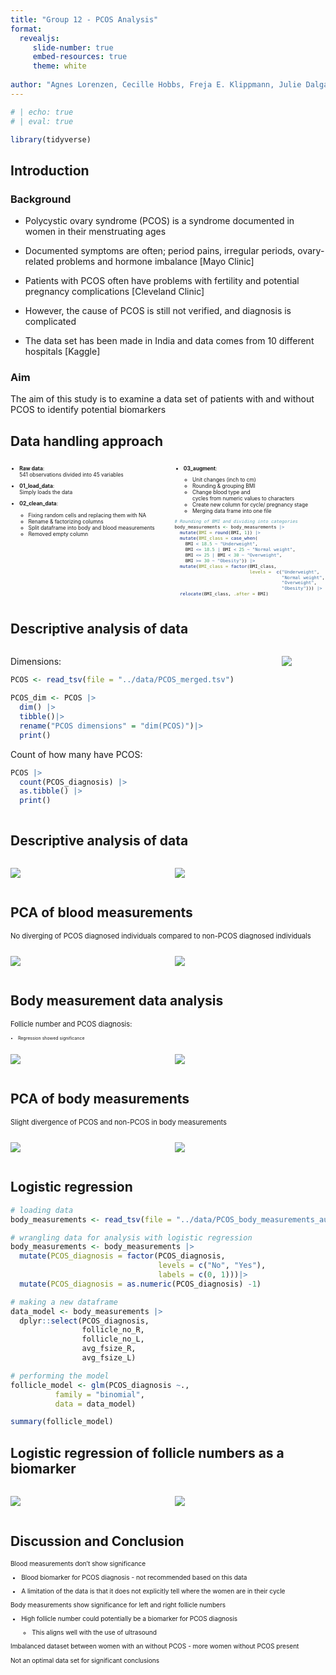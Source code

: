 ```yaml
---
title: "Group 12 - PCOS Analysis"
format:
  revealjs:
     slide-number: true
     embed-resources: true
     theme: white
      
author: "Agnes Lorenzen, Cecille Hobbs, Freja E. Klippmann, Julie Dalgaard Petersen & Mille Rask Sander"
---
```


```r
# | echo: true 
# | eval: true  

library(tidyverse)
```

## Introduction {.smaller}

### Background

-   Polycystic ovary syndrome (PCOS) is a syndrome documented in women in their menstruating ages

-   Documented symptoms are often; period pains, irregular periods, ovary-related problems and hormone imbalance \[Mayo Clinic\]

-   Patients with PCOS often have problems with fertility and potential pregnancy complications \[Cleveland Clinic\]

-   However, the cause of PCOS is still not verified, and diagnosis is complicated

-   The data set has been made in India and data comes from 10 different hospitals \[Kaggle\]

### Aim

The aim of this study is to examine a data set of patients with and without PCOS to identify potential biomarkers

## Data handling approach {style=".smaller"}

::: columns
::: {.column width="50%"}
::: {style="font-size: 0.6em"}
-   <strong>Raw data</strong>:<br />541 observations divided into 45 variables<br />

-   <strong>01_load_data</strong>:<br />Simply loads the data<br />

-   <strong>02_clean_data</strong>:<br />

    -   Fixing random cells and replacing them with NA
    -   Rename & factorizing columns
    -   Split dataframe into body and blood measurements
    -   Removed empty column<br />
:::
:::

::: {.column width="50%"}
::: {style="font-size: 0.6em"}
-   <strong>03_augment</strong>:<br />

    <div>

    -   Unit changes (inch to cm)
    -   Rounding & grouping BMI
    -   Change blood type and cycles from numeric values to characters
    -   Create new column for cycle/ pregnancy stage
    -   Merging data frame into one file<br />

    </div>

``` .r
# Rounding of BMI and dividing into categories
body_measurements <- body_measurements |>
  mutate(BMI = round(BMI, 1)) |> 
  mutate(BMI_class = case_when(
    BMI < 18.5 ~ "Underweight",
    BMI <= 18.5 | BMI < 25 ~ "Normal weight",
    BMI <= 25 | BMI < 30 ~ "Overweight",
    BMI >= 30 ~ "Obesity")) |>
  mutate(BMI_class = factor(BMI_class,
                            levels =  c("Underweight", 
                                        "Normal weight",
                                        "Overweight", 
                                        "Obesity"))) |>
  relocate(BMI_class, .after = BMI)
```
:::
:::
:::

## Descriptive analysis of data {style=".smaller"}

::: columns
::: {.column width="50%" style=".smaller"}
::: {style="font-size: 1em"}
Dimensions:

```r
PCOS <- read_tsv(file = "../data/PCOS_merged.tsv")

PCOS_dim <- PCOS |>
  dim() |>
  tibble()|>
  rename("PCOS dimensions" = "dim(PCOS)")|>
  print()
```

Count of how many have PCOS:

```r
PCOS |> 
  count(PCOS_diagnosis) |>
  as.tibble() |>
  print()
```
:::
:::

::: {.column width="50%" style=".smaller"}
![](../results/04_age_hist.png)
:::
:::

## Descriptive analysis of data

<div>

::: columns
::: {.column width="50%"}
![](../results/04_BMI_bar.png)
:::

::: {.column width="50%"}
![](../results/04_period_dens.png)
:::
:::

</div>

## PCA of blood measurements

<div>

<div>

::: {style="font-size: 0.8em"}
No diverging of PCOS diagnosed individuals compared to non-PCOS diagnosed individuals
:::

</div>

::: columns
::: {.column width="50%"}
![](../results/07_blood_PCA.png)
:::

::: {.column width="50%"}
![](../results/07_rotation_matrix_blood.png)
:::
:::

</div>

## Body measurement data analysis

::: {style=".smaller, font-size: 0.8em"}
<div>

::: {style="font-size: 0.8em"}
Follicle number and PCOS diagnosis:
:::

::: {style="font-size: 0.5em"}
-   Regression showed significance
:::

</div>

::: columns
::: {.column width="50%"}
![](../results/05_follicle_R_box.png)
:::

::: {.column width="50%"}
![](../results/05_follicle_correlation.png)
:::
:::
:::

## PCA of body measurements

::: {style=".smaller, font-size: 0.8em"}
<div>

::: {style="font-size: 0.8em"}
Slight divergence of PCOS and non-PCOS in body measurements
:::

</div>

::: columns
::: {.column width="50%"}
![](../results/07_body_PCA.png)
:::

::: {.column width="50%"}
![](../results/07_rotation_matrix_body.png)
:::
:::
:::

## Logistic regression

<div>

<div>

```r
# loading data
body_measurements <- read_tsv(file = "../data/PCOS_body_measurements_aug.tsv")

# wrangling data for analysis with logistic regression
body_measurements <- body_measurements |>
  mutate(PCOS_diagnosis = factor(PCOS_diagnosis,
                                 levels = c("No", "Yes"),
                                 labels = c(0, 1)))|>
  mutate(PCOS_diagnosis = as.numeric(PCOS_diagnosis) -1)

# making a new dataframe
data_model <- body_measurements |>
  dplyr::select(PCOS_diagnosis, 
                follicle_no_R, 
                follicle_no_L, 
                avg_fsize_R, 
                avg_fsize_L)

# performing the model
follicle_model <- glm(PCOS_diagnosis ~., 
          family = "binomial",
          data = data_model)

summary(follicle_model)

```

</div>

</div>

## Logistic regression of follicle numbers as a biomarker

::: {style=".smaller, font-size: 0.8em"}
::: columns
::: {.column width="50%"}
![](../results/08_plot_follicle_R.png)
:::

::: {.column width="50%"}
![](../results/08_plot_follicle_L.png)
:::
:::
:::

## Discussion and Conclusion

::: {style="font-size: 0.9em"}
::: {style="font-size: 0.8em"}
Blood measurements don't show significance

-   Blood biomarker for PCOS diagnosis - not recommended based on this data

-   A limitation of the data is that it does not explicitly tell where the women are in their cycle

Body measurements show significance for left and right follicle numbers

-   High follicle number could potentially be a biomarker for PCOS diagnosis

    -   This aligns well with the use of ultrasound

Imbalanced dataset between women with an without PCOS - more women without PCOS present

Not an optimal data set for significant conclusions
:::
:::
